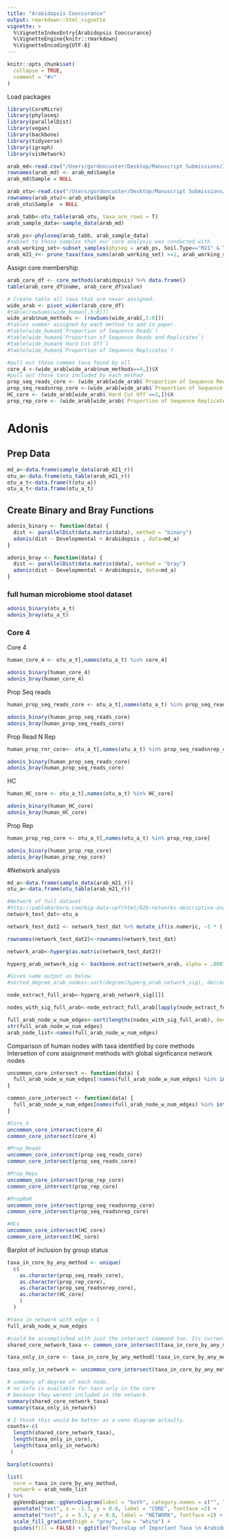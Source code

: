 ```yaml
---
title: "Arabidopsis Cooccurance"
output: rmarkdown::html_vignette
vignette: >
  %\VignetteIndexEntry{Arabidopsis Cooccurance}
  %\VignetteEngine{knitr::rmarkdown}
  %\VignetteEncoding{UTF-8}
---
```


```r
knitr::opts_chunk$set(
  collapse = TRUE,
  comment = "#>"
)
```

Load packages
```r
library(CoreMicro)
library(phyloseq)
library(parallelDist)
library(vegan)
library(backbone)
library(tidyverse)
library(igraph)
library(visNetwork)
```

```r
arab_md<-read.csv("/Users/gordoncuster/Desktop/Manuscript Submissions/In Review/Core_community/November2020/Data_for_additional_analyses/Lundberg454_MetadataF.csv")
rownames(arab_md) <- arab_md$Sample
arab_md$Sample = NULL

arab_otu<-read.csv("/Users/gordoncuster/Desktop/Manuscript Submissions/In Review/Core_community/November2020/Data_for_additional_analyses/lundfull.csv")
rownames(arab_otu)<-arab_otu$Sample  
arab_otu$Sample  = NULL

arab_tabb<-otu_table(arab_otu, taxa_are_rows = T)
arab_sample_data<-sample_data(arab_md)

arab_ps<-phyloseq(arab_tabb, arab_sample_data)
#subset to those samples that our core analysis was conducted with
arab_working_set<-subset_samples(physeq = arab_ps, Soil.Type=="M21" & Treatment == "R")
arab_m21_r<- prune_taxa(taxa_sums(arab_working_set) >=1, arab_working_set)
```

Assign core membership

```r
arab_core_df <- core_methods(arabidopsis) %>% data.frame()
table(arab_core_df$name, arab_core_df$value)

# Create table all taxa that are never assigned.
wide_arab <- pivot_wider(arab_core_df)
#table(rowSums(wide_human[,5:8]))
wide_arab$num_methods <- (rowSums(wide_arab[,5:8]))
#tables number assigned by each method to add in paper. 
#table(wide_human$`Proportion of Sequence Reads`)
#table(wide_human$`Proportion of Sequence Reads and Replicates`)
#table(wide_human$`Hard Cut Off`)
#table(wide_human$`Proportion of Sequence Replicates`)

#pull out those common taxa found by all
core_4 <-(wide_arab[wide_arab$num_methods==4,])$X
#pull out those taxa included by each method
prop_seq_reads_core <- (wide_arab[wide_arab$`Proportion of Sequence Reads`==1,])$X
prop_seq_readsnrep_core <-(wide_arab[wide_arab$`Proportion of Sequence Reads and Replicates`==1,])$X
HC_core <- (wide_arab[wide_arab$`Hard Cut Off`==1,])$X
prop_rep_core <- (wide_arab[wide_arab$`Proportion of Sequence Replicates`==1,])$X
```

# Adonis

## Prep Data

```r
md_a<-data.frame(sample_data(arab_m21_r))
otu_a<-data.frame(otu_table(arab_m21_r))
otu_a_t<-data.frame(t(otu_a))
otu_a_t<-data.frame(otu_a_t)
```

## Create Binary and Bray Functions 

```r
adonis_binary <- function(data) {
  dist <- parallelDist(data.matrix(data), method = "binary")
  adonis(dist ~ Developmental + Arabidopsis , data=md_a)
}

adonis_bray <- function(data) {
  dist <- parallelDist(data.matrix(data), method = "bray")
  adonis(dist ~ Developmental + Arabidopsis, data=md_a)
}
```

### full human microbiome stool dataset

```r
adonis_binary(otu_a_t)
adonis_bray(otu_a_t)
```

### Core 4

Core 4
```r
human_core_4 <- otu_a_t[,names(otu_a_t) %in% core_4]

adonis_binary(human_core_4)
adonis_bray(human_core_4)
```

Prop Seq reads
```r
human_prop_seq_reads_core <- otu_a_t[,names(otu_a_t) %in% prop_seq_reads_core]

adonis_binary(human_prop_seq_reads_core)
adonis_bray(human_prop_seq_reads_core)
```

Prop Read N Rep
```r
human_prop_rnr_core<- otu_a_t[,names(otu_a_t) %in% prop_seq_readsnrep_core]

adonis_binary(human_prop_seq_reads_core)
adonis_bray(human_prop_seq_reads_core)
```

HC
```r
human_HC_core <- otu_a_t[,names(otu_a_t) %in% HC_core]

adonis_binary(human_HC_core)
adonis_bray(human_HC_core)
```

Prop Rep
```r
human_prop_rep_core <- otu_a_t[,names(otu_a_t) %in% prop_rep_core]

adonis_binary(human_prop_rep_core)
adonis_bray(human_prop_rep_core)
```

#Network analysis 
```r
md_a<-data.frame(sample_data(arab_m21_r))
otu_a<-data.frame(otu_table(arab_m21_r))

#Network of full dataset
#http://pablobarbera.com/big-data-upf/html/02b-networks-descriptive-analysis.html
network_test_dat<-otu_a

network_test_dat2 <- network_test_dat %>% mutate_if(is.numeric, ~1 * (. > 0))

rownames(network_test_dat2)<-rownames(network_test_dat)

network_arab<-hyperg(as.matrix(network_test_dat2))

hyperg_arab_network_sig <- backbone.extract(network_arab, alpha = .0001, class = "igraph", fwer = "bonferroni", narrative = TRUE)

#Gives same output as below.
#sorted_degree_arab_nodes<-sort(degree(hyperg_arab_network_sig), decreasing = T)

node_extract_full_arab<-hyperg_arab_network_sig[[]]

nodes_with_sig_full_arab<-node_extract_full_arab[lapply(node_extract_full_arab,length)>0]

full_arab_node_w_num_edges<-sort(lengths(nodes_with_sig_full_arab), decreasing = T) 
str(full_arab_node_w_num_edges)
arab_node_list<-names(full_arab_node_w_num_edges)
```

Comparison of human nodes with taxa identified by core methods
Intersetion of core assignment methods with global signficance network nodes

```r
uncommon_core_intersect <- function(data) {
  full_arab_node_w_num_edges[!names(full_arab_node_w_num_edges) %in% intersect(data, arab_node_list)]
}

common_core_intersect <- function(data) {
  full_arab_node_w_num_edges[names(full_arab_node_w_num_edges) %in% intersect(data, arab_node_list)]
}
```

```r
#Core_4
uncommon_core_intersect(core_4)
common_core_intersect(core_4)

#Prop_Reads
uncommon_core_intersect(prop_seq_reads_core)
common_core_intersect(prop_seq_reads_core)

#Prop_Reps
uncommon_core_intersect(prop_rep_core)
common_core_intersect(prop_rep_core)

#PropRnR
uncommon_core_intersect(prop_seq_readsnrep_core)
common_core_intersect(prop_seq_readsnrep_core)

#HCs
uncommon_core_intersect(HC_core)
common_core_intersect(HC_core)
```

Barplot of inclusion by group status
```r
taxa_in_core_by_any_method <- unique(
  c(
    as.character(prop_seq_reads_core), 
    as.character(prop_rep_core), 
    as.character(prop_seq_readsnrep_core), 
    as.character(HC_core)
    )
  )

#taxa in network with edge > 1
full_arab_node_w_num_edges

#could be accomplished with just the intersect command too. Its currenlty the long way.
shared_core_network_taxa <- common_core_intersect(taxa_in_core_by_any_method)

taxa_only_in_core <- taxa_in_core_by_any_method[!taxa_in_core_by_any_method %in% names(shared_core_network_taxa)]

taxa_only_in_network <- uncommon_core_intersect(taxa_in_core_by_any_method)

# summary of degree of each node. 
# no info is available for taxa only in the core 
# becasue they werent included in the network. 
summary(shared_core_network_taxa)
summary(taxa_only_in_network)

# I think this would be better as a venn diagram actaully. 
counts<-c(
  length(shared_core_network_taxa), 
  length(taxa_only_in_core), 
  length(taxa_only_in_network)
 )

barplot(counts)
```

```r
list(
  core = taxa_in_core_by_any_method,
  network = arab_node_list
) %>%
  ggVennDiagram::ggVennDiagram(label = "both", category.names = c("", ""), size = 2, color = "black") +
  annotate("text", x = -1.3, y = 0.8, label = "CORE", fontface =2) +
  annotate("text", x = 5.3, y = 0.8, label = "NETWORK", fontface =2) +
  scale_fill_gradient(high = "grey", low = "white") +
  guides(fill = FALSE) + ggtitle("Overalap of Important Taxa \n Arabidopsis") + theme(plot.title = element_text(hjust = 0.5))
```


